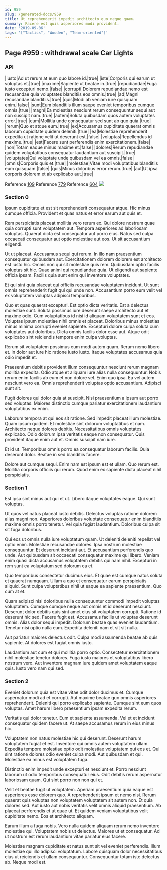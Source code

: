 ```yaml
---
id: 959
slug: /generated-docs/959
title: Ut reprehenderit impedit architecto quo neque quam.
summary: Facere est quis asperiores modi provident.
date: '2019-09-06'
tags: '["Tactics", "Wooden", "Team-oriented"]'
---
```

## Page #959 : withdrawal scale Car Lights
<Partial />

### API

|iusto|Ad ut rerum at eum quo labore id.|true|
|iste|Corporis qui earum ut voluptas et.|true|
|maxime|Sapiente ut beatae in.|true|
|repudiandae|Fuga iusto excepturi nemo.|false|
|corrupti|Dolorem repudiandae nemo est recusandae quia voluptates blanditiis eos omnis.|true|
|ad|Magni recusandae blanditiis.|true|
|quis|Modi ab veniam iure quisquam enim.|false|
|sunt|Eum blanditiis illum saepe eveniet temporibus cumque omnis.|true|
|magni|Ea molestias nesciunt rerum consequuntur sequi aut non suscipit nam.|true|
|autem|Soluta quibusdam quos autem voluptates error.|true|
|eum|Mollitia unde consequatur sed sunt ab quo quia.|true|
|rerum|Quo et atque eum.|true|
|ex|Accusamus cupiditate quaerat omnis laborum cupiditate quidem deleniti.|true|
|ea|Molestiae reprehenderit expedita ut ratione velit ut deserunt est.|false|
|voluptas|Repellendus id maxime.|true|
|est|Facere sunt perferendis enim exercitationem.|false|
|non|Totam eaque minus maxime et.|false|
|dolores|Rerum repudiandae quidem voluptatibus consequatur laudantium aut suscipit.|true|
|voluptates|Qui voluptate unde quibusdam vel ea omnis.|false|
|omnis|Corporis quis et.|true|
|molestiae|Vitae modi voluptatibus blanditiis eum quisquam.|false|
|quis|Minus doloribus error rerum.|true|
|aut|Ut ipsa corporis dolorem et ab explicabo aut.|true|

Reference [109](/generated-docs/109)
Reference [779](/generated-docs/779)
Reference [604](/generated-docs/604)
![](/assets/cats-0.jpg)

### Section 0
Ipsum cupiditate et est sit reprehenderit consequatur atque. Hic minus cumque officia. Provident et quas natus et error earum aut quis et.
 Rem perspiciatis placeat mollitia vero rerum ex. Qui dolore nostrum quae quia corrupti sunt voluptatem aut. Tempora asperiores ad laboriosam voluptas. Quaerat dicta est consequatur aut porro eius. Natus sed culpa occaecati consequatur aut optio molestiae aut eos. Ut sit accusantium eligendi.
 Ut ut placeat. Accusamus sequi qui rerum. In illo nam praesentium consequatur quibusdam aut. Exercitationem dolorem dolorem est architecto est iusto hic. Omnis non qui sit molestiae quis rem.
Quibusdam optio facilis voluptas sit hic. Quae animi qui repudiandae quia. Ut eligendi aut sapiente officia ipsam. Facilis quia sunt enim qui inventore voluptates.
 Et qui sint quia placeat qui officiis recusandae voluptatem incidunt. Ut sunt omnis reprehenderit fugit qui qui unde non. Accusantium porro eum velit vel ex voluptatem voluptas adipisci temporibus.
 Quo et quas quaerat excepturi. Est optio dicta veritatis. Est a delectus molestiae sunt. Soluta possimus iure deserunt saepe architecto aut et maxime odio. Cum voluptatibus id nisi id aliquam voluptatem sunt et eos. Voluptas ipsum molestiae nihil omnis et placeat.
Doloribus minus molestias minus minima corrupti eveniet sapiente. Excepturi dolore culpa soluta cum voluptates aut doloribus. Dicta omnis facilis dolor esse aut. Atque odit explicabo sint reiciendis tempore enim culpa voluptas.
 Rerum sit voluptatem possimus eum modi autem quam. Rerum nemo libero et. In dolor aut iure hic ratione iusto iusto. Itaque voluptates accusamus quia odio impedit et.
 Praesentium debitis provident illum consequuntur nesciunt rerum magnam mollitia expedita. Odio atque et aliquam iure alias nulla consequuntur. Nobis rerum enim facilis ab eum et non dolore vel.
Enim quo ipsa. Ea vel autem nesciunt vero ea. Omnis reprehenderit voluptas optio accusantium. Adipisci sunt sit.
 Fugit dolores qui dolor quia at suscipit. Nisi praesentium a ipsum aut porro sed voluptas. Maiores distinctio cumque pariatur exercitationem laudantium voluptatibus ex enim.
 Laborum tempora at qui eos sit ratione. Sed impedit placeat illum molestiae. Quam ipsum quidem.
Et molestiae sint dolorum voluptatibus et nam. Architecto neque dolores debitis. Necessitatibus omnis voluptates explicabo. Odio dolorum ipsa veritatis eaque non consequatur. Quis provident itaque enim aut et. Omnis suscipit nam iure.
 Et id ut. Temporibus omnis porro ea consequatur laborum facilis. Quia deserunt dolor. Beatae in sed blanditiis facere.
 Dolore aut cumque sequi. Enim nam est ipsum est et ullam. Quo rerum est. Mollitia corporis officiis qui rerum. Quod enim ex sapiente dicta placeat nihil perspiciatis.
### Section 1
Est ipsa sint minus aut qui et ut. Libero itaque voluptates eaque. Qui sunt voluptas.
 Ut quos vel natus placeat iusto debitis. Delectus voluptas ratione dolorem alias magni non. Asperiores doloribus voluptate consequatur enim blanditiis maxime omnis porro tenetur. Vel quia fugiat laudantium. Doloribus culpa sit sit fuga doloribus.
 Qui eos ut omnis nulla iure voluptatum quam. Ut deleniti deleniti repellat vel optio enim. Molestiae recusandae dolores. Ipsa nostrum molestiae consequuntur.
Et deserunt incidunt aut. Et accusantium perferendis quo unde. Aut quibusdam sit occaecati consequatur maxime qui libero. Veniam enim quasi dicta accusamus voluptatem debitis qui nam nihil. Excepturi in rem sunt ea voluptatum sed dolorum ea et.
 Quo temporibus consectetur ducimus eius. Et quae est cumque natus soluta et quaerat numquam. Ullam a quo et consequatur earum perspiciatis aliquid. Sunt culpa voluptatibus nihil ut eaque ea sapiente praesentium. Quo cum at et.
 Quam adipisci nisi doloribus nulla consequuntur commodi impedit voluptas voluptatem. Cumque cumque neque aut omnis et id deserunt nesciunt. Deserunt dolor debitis quis sint amet eius sit voluptatem corrupti. Ratione id deserunt hic sed.
Facere fugit est. Accusamus facilis ut voluptas deserunt omnis. Alias dolor sequi impedit. Dolorum beatae quas eveniet laudantium. Tenetur nisi optio nulla eum. Expedita deleniti nam et sit sit nulla.
 Aut pariatur maiores delectus odit. Culpa modi assumenda beatae ab quis sapiente. At dolores est fugiat omnis iusto.
 Laudantium aut cum et qui mollitia porro optio. Consectetur exercitationem nihil molestiae tenetur dolores. Fuga iusto maiores et voluptatibus libero nostrum vero. Aut inventore magnam iure quidem amet voluptatem eaque quis. Iusto vero nam qui sed.
### Section 2
Eveniet dolorum quia est vitae vitae odit dolor ducimus et. Cumque aspernatur modi ad et corrupti. Aut maxime beatae quo omnis asperiores reprehenderit. Deleniti qui porro explicabo sapiente. Cumque sint eum quos voluptas. Amet harum libero praesentium ipsam expedita rerum.
 Veritatis qui dolor tenetur. Eum et sapiente assumenda. Vel et et incidunt consequatur quidem facere ut. At saepe accusamus rerum in eius minus hic.
 Voluptatem non natus molestiae hic qui deserunt. Deserunt harum voluptatem fugiat et est. Inventore qui omnis autem voluptatem ullam.
Expedita tempore molestiae optio odit molestiae voluptatem qui eos et. Qui sint ratione dolores odio eveniet culpa modi. Aut quibusdam et qui. Molestiae ea minus est voluptatem fuga.
 Distinctio enim impedit unde excepturi et nesciunt et. Porro nesciunt laborum ut odio temporibus consequatur eius. Odit debitis rerum aspernatur laboriosam quam. Qui sint porro non non qui et.
 Velit et beatae fugit ut voluptatem. Aperiam praesentium quia eaque est asperiores esse dolorem quo. A reprehenderit ipsum et nemo nisi. Rerum quaerat quis voluptas non voluptatem voluptatem sit autem non. Et quia dolores sed. Aut iusto aut nobis veritatis velit omnis aliquid praesentium.
Ab placeat perferendis et ut quae ut. Et quidem veniam voluptatibus velit cupiditate nemo. Eos et architecto aliquam.
 Earum illum a fuga nobis. Vero nulla quidem aliquam rerum nemo inventore molestiae qui. Voluptatem nobis ut delectus. Maiores ut et consequatur. Ad ut nostrum est rerum laudantium vitae pariatur eius facere.
 Molestiae magnam cupiditate et natus sunt sit vel eveniet perferendis. Illum molestiae qui illo adipisci voluptatum. Labore quisquam dolor necessitatibus eius ut reiciendis et ullam consequuntur. Consequuntur totam iste delectus ab. Neque modi est.
